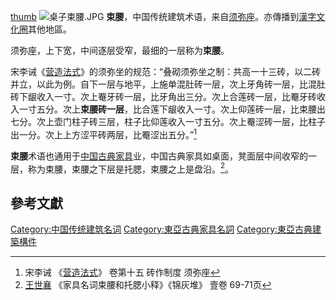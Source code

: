 {{Distinguish|束腰}}
[[文件:ShishiziXumizuo.JPG|thumb]]
[[File:桌子束腰.JPG|thumb]]
'''束腰'''，中国传统建筑术语，来自[[须弥座|须弥座]]。亦傳播到[[漢字文化圈|漢字文化圈]]其他地區。

须弥座，上下宽，中间逐层受窄，最细的一层称为'''束腰'''。

宋李诫《[[营造法式|营造法式]]》的须弥坐的规范：“叠砌须弥坐之制：共高一十三砖，以二砖并立，以此为例。自下一层与地平，上施单混肚砖一层，次上牙角砖一层，比混肚砖下龈收入一寸。次上罨牙砖一层，比牙角出三分。次上合莲砖一层，比罨牙砖收入一寸五分。次上'''束腰砖一层'''，比合莲下龈收入一寸。次上仰莲砖一层，比束腰出七分。次上壶门柱子砖三层，柱子比仰莲收入一寸五分。次上罨涩砖一层，比柱子出一分。次上上方涩平砖两层，比罨涩出五分。”<ref>宋李诫 《[[营造法式|营造法式]]》 卷第十五 砖作制度 须弥座</ref>

'''束腰'''术语也通用于[[中国古典家具|中国古典家具]]业，中国古典家具如桌面，凳面层中间收窄的一层，称为束腰，束腰之下层是托腮，束腰之上是盘沿。<ref>[[王世襄|王世襄]] 《家具名词束腰和托腮小释》《锦灰堆》 壹卷 69-71页</ref>。

==參考文獻==
<div class="references-small">
<references></references>
</div>
[[Category:中国传统建筑名词|Category:中国传统建筑名词]]
[[Category:東亞古典家具名詞|Category:東亞古典家具名詞]]
[[Category:東亞古典建築構件|Category:東亞古典建築構件]]